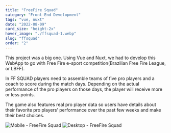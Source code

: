 ```yaml
---
title: "FreeFire Squad"
category: "Front-End Development"
tags: "vue, nuxt"
date: "2022-08-09"
card_size: "height-2x"
hover_image: "./ffsquad-1.webp"
slug: "ffsquad"
order: "2"
---
```


This project was a big one. Using Vue and Nuxt, we had to develop this WebApp to go with Free Fire e-sport competition(Brazilian Free Fire League, or LBFF). 

In FF SQUAD players need to assemble teams of five pro players and a coach to score during the match days. Depending on the actual performance of the pro players on those days, the player will receive more or less points.

The game also features real pro player data so users have details about their favorite pro players’ performance over the past few weeks and make their best choices.

![Mobile - FreeFire Squad](./ffsquad-1.webp)
![Desktop - FreeFire Squad](./ffsquad-2.webp)